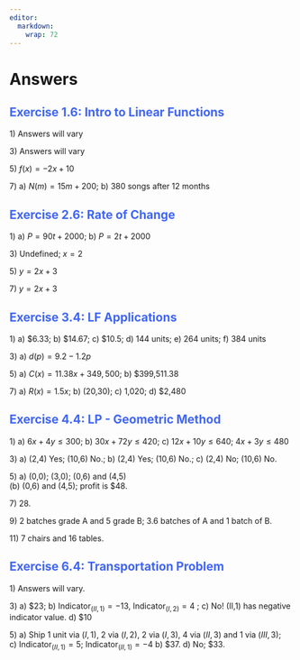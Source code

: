 ```yaml
---
editor: 
  markdown: 
    wrap: 72
---
```


# Answers

## [Exercise 1.6: Intro to Linear Functions]{style="color:#4166f5;"} {.unnumbered}

1\)  Answers will vary

3\)  Answers will vary

5\)  $f(x)=-2x+10$

7\)  a\) $N(m)=15m+200$;
    b) 380 songs after 12 months

## [Exercise 2.6: Rate of Change]{style="color:#4166f5;"} {.unnumbered}

1\)  a\) $P=90t+2000$; b) $P=2t+2000$

3\)  Undefined; $x=2$

5\)  $y=2x+3$

7\)  $y=2x+3$

## [Exercise 3.4: LF Applications]{style="color:#4166f5;"} {.unnumbered}

1\)  a\) \$6.33; b) \$14.67; c) \$10.5; d) 144 units; e) 264
    units; f) 384 units<br>

3\)  a\) $d(p)=9.2-1.2p$

5\)  a\) $C(x)=11.38x+349,500$; b) \$399,511.38

7\)  a\) $R(x)=1.5x$; b) (20,30); c) 1,020; d) \$2,480

## [Exercise 4.4: LP - Geometric Method]{style="color:#4166f5;"} {.unnumbered}

1\)  a\) $6x+4y\leq300$;
    b\) $30x+72y\leq420$;
    c\) $12x+10y\leq640$; $4x+3y\leq480$
    
3\)  a\) (2,4) Yes; (10,6) No.;
     b\) (2,4) Yes; (10,6) No.;
     c\) (2,4) No; (10,6) No.
     
5\)  a\) (0,0); (3,0); (0,6) and (4,5)<br>
     (b\) (0,6) and (4,5); profit is \$48.
     
     
7\) 28.

9\) 2 batches grade A and 5 grade B; 3.6 batches of A and 1 batch of B.


11\) 7 chairs and 16 tables.
    
    
## [Exercise 6.4: Transportation Problem]{style="color:#4166f5;"} {.unnumbered}

1\) Answers will vary.

3\) a\) \$23; b) $\text{Indicator}_{(II,1)}= -13$, $\text{Indicator}_{(I,2)}= 4$ ;
c\) No! (II,1) has negative indicator value. d\) \$10


5\) a\) Ship 1 unit via $(I,1)$, 2 via $(I,2)$, 2 via $(I,3)$, 4 via $(II,3)$ and 1 via $(III,3)$; <br>
    c\) $\text{Indicator}_{(II,1)}= 5$; $\text{Indicator}_{(II,1)}= -4$  b\) \$37. d\) No; \$33.
























